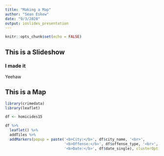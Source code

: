```yaml
---
title: "Making a Map"
author: "Sean Eskew"
date: "9/3/2020"
output: ioslides_presentation
---
```


```r
knitr::opts_chunk$set(echo = FALSE)
```
## This is a Slideshow
### I made it
Yeehaw

## This is a Map
```r
library(crimedata)
library(leaflet)

df <- homicides15

df %>% 
  leaflet() %>%
  addTiles %>%
  addMarkers(popup = paste('<b>City:</b>', df$city_name, '<br>',
                           '<b>Offense:</b>', df$offense_type, '<br>',
                           '<b>Date:</b>', df$date_single), clusterOptions = markerClusterOptions())
```

